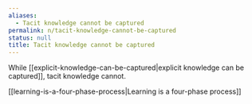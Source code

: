 ```yaml
---
aliases:
  - Tacit knowledge cannot be captured
permalink: n/tacit-knowledge-cannot-be-captured
status: null
title: Tacit knowledge cannot be captured
---
```

While [[explicit-knowledge-can-be-captured|explicit knowledge can be captured]], tacit knowledge cannot.

[[learning-is-a-four-phase-process|Learning is a four-phase process]]

